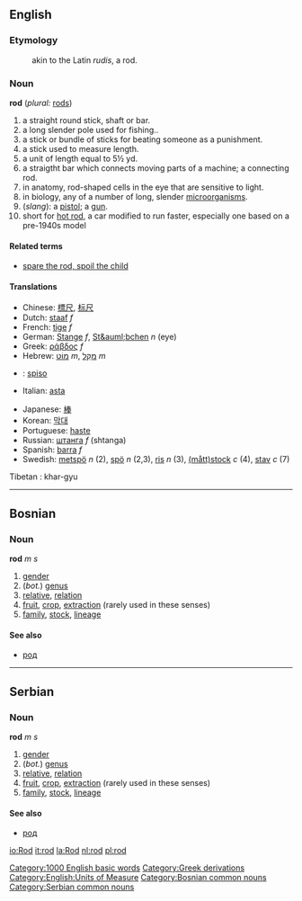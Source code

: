 ==English==

===Etymology===
:akin to the Latin ''rudis'', a rod.

===Noun===
'''rod'''  (''plural:'' [[rods]])
#a straight round stick, shaft or bar. 
#a long slender pole used for fishing.. 
#a stick or bundle of sticks for beating someone as a punishment.
#a stick used to measure length.
#a unit of length equal to 5½ yd.
#a straigtht bar which connects moving parts of a machine; a connecting rod.
#in anatomy, rod-shaped cells in the eye that are sensitive to light.
#in biology, any of a number of long, slender [[microorganism]]s.
#(''slang''): a [[pistol]]; a [[gun]].
#short for [[hot rod]], a car modified to run faster, especially one based on a pre-1940s model

====Related terms====
*[[spare the rod, spoil the child]]

====Translations====
{{top}}
*Chinese: [[標尺]], [[标尺]]
*Dutch: [[staaf]] ''f''
*French: [[tige]] ''f''
*German: [[Stange]] ''f'', [[St&auml;bchen]] ''n'' (eye)
*Greek: [[ράβδος]] ''f''
*Hebrew: [[מוט|מוֹט]] ''m'', [[מקל|מַקֵּל]] ''m''
* {{io}} : [[spiso]]
*Italian: [[asta]]
{{mid}}
*Japanese: [[棒]]
*Korean: [[막대]]
*Portuguese: [[haste]]
*Russian: [[штанга]] ''f'' (shtanga)
*Spanish: [[barra]] ''f''
*Swedish: [[metspö]] ''n'' (2), [[spö]] ''n'' (2,3), [[ris]] ''n'' (3), [[måttstock|(mått)stock]] ''c'' (4), [[stav]] ''c'' (7)
Tibetan :  khar-gyu
{{bottom}}

[[Category:1000 English basic words]]
[[Category:Greek derivations]]
[[Category:English:Units of Measure]]

----

==Bosnian==
===Noun===
'''rod''' ''m s''
#[[gender]]
#(''bot.'') [[genus]]
#[[relative]], [[relation]]
#[[fruit]], [[crop]], [[extraction]] (rarely used in these senses)
#[[family]], [[stock]], [[lineage]]
====See also====
*[[род]]
[[Category:Bosnian common nouns]]

----

==Serbian==
===Noun===
'''rod''' ''m s''
#[[gender]]
#(''bot.'') [[genus]]
#[[relative]], [[relation]]
#[[fruit]], [[crop]], [[extraction]] (rarely used in these senses)
#[[family]], [[stock]], [[lineage]]
====See also====
*[[род]]
[[Category:Serbian common nouns]]

[[io:Rod]]
[[it:rod]]
[[la:Rod]]
[[nl:rod]]
[[pl:rod]]